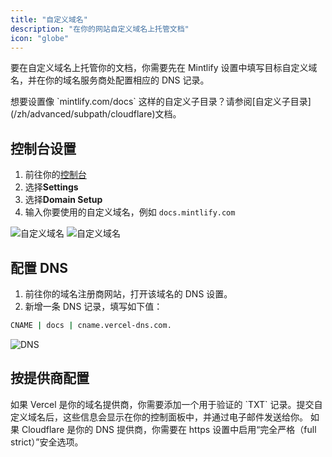 ```yaml
---
title: "自定义域名"
description: "在你的网站自定义域名上托管文档"
icon: "globe"
---
```


要在自定义域名上托管你的文档，你需要先在 Mintlify 设置中填写目标自定义域名，并在你的域名服务商处配置相应的 DNS 记录。

<Info>
  想要设置像 `mintlify.com/docs` 这样的自定义子目录？请参阅[自定义子目录](/zh/advanced/subpath/cloudflare)文档。
</Info>

## 控制台设置

1. 前往你的[控制台](https://dashboard.mintlify.com)
2. 选择**Settings**
3. 选择**Domain Setup**
4. 输入你要使用的自定义域名，例如 `docs.mintlify.com`

<Frame>
  <img alt="自定义域名" className="block dark:hidden" src="/images/add-custom-domain-light.png" />

  <img alt="自定义域名" className="hidden dark:block" src="/images/add-custom-domain-dark.png" />
</Frame>

## 配置 DNS

1. 前往你的域名注册商网站，打开该域名的 DNS 设置。
2. 新增一条 DNS 记录，填写如下值：

```bash
CNAME | docs | cname.vercel-dns.com.
```

<Frame>
  <img alt="DNS" src="https://mintlify-assets.b-cdn.net/mintlify-dns.png" />
</Frame>

## 按提供商配置

<AccordionGroup>
  <Accordion title="Vercel 验证">
    如果 Vercel 是你的域名提供商，你需要添加一个用于验证的 `TXT` 记录。提交自定义域名后，这些信息会显示在你的控制面板中，并通过电子邮件发送给你。
  </Accordion>

  <Accordion title="Cloudflare 安全设置">
    如果 Cloudflare 是你的 DNS 提供商，你需要在 https 设置中启用“完全严格（full strict）”安全选项。
  </Accordion>
</AccordionGroup>